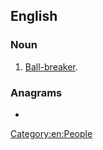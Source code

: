 {{also|ballbuster}}
==English==

===Noun===
{{en-noun}}

# {{lb|en|vulgar}} [[ball-breaker|Ball-breaker]].

===Anagrams===
* {{anagrams|en|bullet bras}}

[[Category:en:People]]
